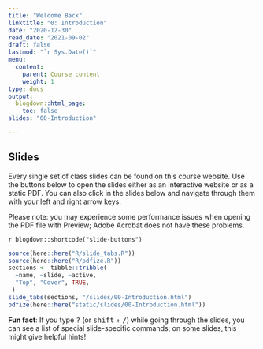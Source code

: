 ```yaml
---
title: "Welcome Back"
linktitle: "0: Introduction"
date: "2020-12-30"
read_date: "2021-09-02"
draft: false
lastmod: "`r Sys.Date()`"
menu:
  content:
    parent: Course content
    weight: 1
type: docs
output:
  blogdown::html_page:
    toc: false
slides: "00-Introduction"

---
```


## Slides

Every single set of class slides can be found on this course website. Use the buttons below to open the slides either as an interactive website or as a static PDF. You can also click in the slides below and navigate through them with your left and right arrow keys.

Please note: you may experience some performance issues when opening the PDF file with Preview; Adobe Acrobat does not have these problems.

`r blogdown::shortcode("slide-buttons")`

```r
source(here::here("R/slide_tabs.R"))
source(here::here("R/pdfize.R"))
sections <- tibble::tribble(
  ~name, ~slide, ~active,
  "Top", "Cover", TRUE,
 )
slide_tabs(sections, "/slides/00-Introduction.html")
pdfize(here::here("static/slides/00-Introduction.html"))
```


:::fyi
**Fun fact**: If you type <kbd>?</kbd> (or <kbd>shift</kbd> + <kbd>/</kbd>) while going through the slides, you can see a list of special slide-specific commands; on some slides, this might give helpful hints!
:::
